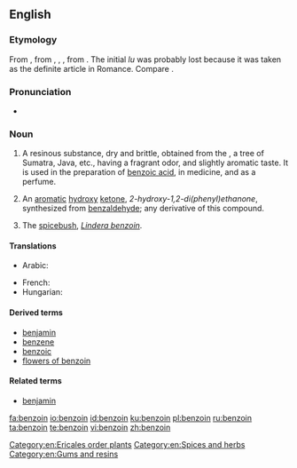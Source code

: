 ==English==
{{wikipedia}}
===Etymology===
From {{etyl|frm|en}} {{term|benjoin|lang=frm}}, from {{etyl|es|en}} {{term|benjuí|lang=es}}, {{etyl|pt|en}} {{term|beijoin|lang=pt}}, {{etyl|it|en}} {{term|benzoi|lang=it}}, from {{etyl|ar|en}} {{term|لُبَان جَاوِيّ|lang=ar||Javanese frankincense}}. The initial ''lu'' was probably lost because it was taken as the definite article in Romance. Compare {{term|oliban}}.

===Pronunciation===
*{{a|UK}} {{IPA|/ˈbɛnzəʊɪn/|/ˈbɛnzɔɪn/|lang=en}}

===Noun===
{{en-noun|~}}

# A resinous substance, dry and brittle, obtained from the {{taxlink|Styrax benzoin|species|noshow=1}}, a tree of Sumatra, Java, etc., having a fragrant odor, and slightly aromatic taste. It is used in the preparation of [[benzoic acid]], in medicine, and as a perfume. {{defdate|from 16th c.}}
# {{context|organic compound|lang=en}} An [[aromatic]] [[hydroxy]] [[ketone]], ''2-hydroxy-1,2-di(phenyl)ethanone'', synthesized from [[benzaldehyde]]; any derivative of this compound. {{defdate|from 19th c.}}
# The [[spicebush]], ''[[Lindera benzoin]]''. {{defdate|from 19th c.}}

====Translations====
{{trans-top|resinous substance from tree}}
* Arabic: {{t|ar|لُبَان جَاوِيّ|m}}
{{trans-mid}}
* French: {{t+|fr|benjoin|m}}
* Hungarian: {{t|hu|benzoe}}
{{trans-bottom}}

{{trans-top|white crystalline substance}}
{{trans-mid}}
{{trans-bottom}}

{{trans-see|spicebush}}

====Derived terms====
* [[benjamin]]
* [[benzene]]
* [[benzoic]]
* [[flowers of benzoin]]

====Related terms====
* [[benjamin]]
[[Category:en:Ericales order plants]]
[[Category:en:Spices and herbs]]
[[Category:en:Gums and resins]]

[[fa:benzoin]]
[[io:benzoin]]
[[id:benzoin]]
[[ku:benzoin]]
[[pl:benzoin]]
[[ru:benzoin]]
[[ta:benzoin]]
[[te:benzoin]]
[[vi:benzoin]]
[[zh:benzoin]]